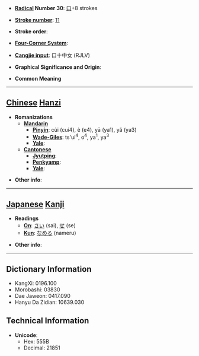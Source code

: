 * '''[[Wiktionary:Chinese radical index| Radical]] Number 30''': [[Wiktionary:Chinese radical index 口|口]]+8 strokes

* '''[[Wiktionary:Chinese total strokes index|Stroke number]]''': [[Wiktionary:Chinese total strokes index 11|11]]

* '''Stroke order''': 

* '''[[Wiktionary:Chinese four corner index|Four-Corner System]]''': 

* '''[[Wiktionary:Chinese Cangjie index|Cangjie input]]''': 口十中女 (RJLV)

* '''Graphical Significance and Origin''': 

* '''Common Meaning'''

----

== [[Chinese]] [[Hanzi]] ==

* '''Romanizations'''
** '''[[Mandarin]]'''
*** '''[[Pinyin]]''': cùi (cui4), è (e4), yā (ya1), yǎ (ya3)
*** '''[[Wade-Giles]]''': ts'ui<sup>4</sup>, o<sup>4</sup>, ya<sup>1</sup>, ya<sup>3</sup>
*** '''[[Yale]]''': 
** '''[[Cantonese]]'''
*** '''[[Jyutping]]''':
*** '''[[Penkyamp]]''': 
*** '''[[Yale]]''': 

* '''Other info''': 

----

== [[Japanese]] [[Kanji]] ==

* '''Readings'''
** '''[[On]]''': [[さい]] (sai), [[せ]] (se)
** '''[[Kun]]''': [[なめる]] (nameru)

* '''Other info''':  

----

== Dictionary Information ==

* KangXi: 0196.100
* Morobashi: 03830
* Dae Jaweon: 0417.090
* Hanyu Da Zidian: 10639.030

== Technical Information ==

* '''Unicode''':
** Hex: 555B
** Decimal: 21851